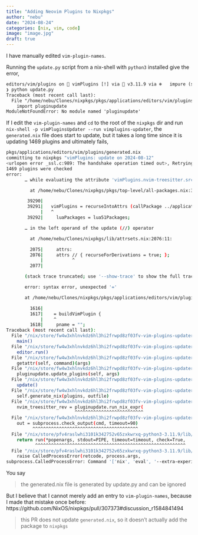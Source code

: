 ```yaml
---
title: "Adding Neovim Plugins to Nixpkgs"
author: "nebu"
date: "2024-08-24"
categories: [nix, vim, code]
image: "image.jpg"
draft: true
---
```


I have manually edited `vim-plugin-names`. 

Running the `update.py` script from a nix-shell with `python3` installed give the error,

```txt
editors/vim/plugins on  vimPlugins [!] via 🐍 v3.11.9 via ❄️   impure (shell)
❯ python update.py
Traceback (most recent call last):
  File "/home/nebu/Clones/nixpkgs/pkgs/applications/editors/vim/plugins/update.py", line 40, in <module>
    import pluginupdate
ModuleNotFoundError: No module named 'pluginupdate'
```

If I edit the `vim-plugin-names` and `cd` to the root of the `nixpkgs` dir and run `nix-shell -p vimPluginsUpdater --run vimplugins-updater`, the `generated.nix` file does start to update, but it takes a long time since it is updating 1469 plugins and ultimately fails,

```sh
pkgs/applications/editors/vim/plugins/generated.nix
committing to nixpkgs "vimPlugins: update on 2024-08-12"
<urlopen error _ssl.c:989: The handshake operation timed out>, Retrying in 3 seconds...
1469 plugins were checked
error:
       … while evaluating the attribute 'vimPlugins.nvim-treesitter.src.rev'

         at /home/nebu/Clones/nixpkgs/pkgs/top-level/all-packages.nix:39291:3:

        39290|
        39291|   vimPlugins = recurseIntoAttrs (callPackage ../applications/editors/vim/plugins {
             |   ^
        39292|     luaPackages = lua51Packages;

       … in the left operand of the update (//) operator

         at /home/nebu/Clones/nixpkgs/lib/attrsets.nix:2076:11:

         2075|     attrs:
         2076|     attrs // { recurseForDerivations = true; };
             |           ^
         2077|

       (stack trace truncated; use '--show-trace' to show the full trace)

       error: syntax error, unexpected '='

       at /home/nebu/Clones/nixpkgs/pkgs/applications/editors/vim/plugins/generated.nix:1617:4:

         1616|
         1617|    = buildVimPlugin {
             |    ^
         1618|     pname = "";
Traceback (most recent call last):
  File "/nix/store/fw4w3xhlnvkdz6hl3hi2frwpd8zf03fv-vim-plugins-updater-0.1/bin/..vim-plugins-updater-wrapped-wrapped", line 174, in <module>
    main()
  File "/nix/store/fw4w3xhlnvkdz6hl3hi2frwpd8zf03fv-vim-plugins-updater-0.1/bin/..vim-plugins-updater-wrapped-wrapped", line 170, in main
    editor.run()
  File "/nix/store/fw4w3xhlnvkdz6hl3hi2frwpd8zf03fv-vim-plugins-updater-0.1/lib/pluginupdate.py", line 567, in run
    getattr(self, command)(args)
  File "/nix/store/fw4w3xhlnvkdz6hl3hi2frwpd8zf03fv-vim-plugins-updater-0.1/bin/..vim-plugins-updater-wrapped-wrapped", line 129, in update
    pluginupdate.update_plugins(self, args)
  File "/nix/store/fw4w3xhlnvkdz6hl3hi2frwpd8zf03fv-vim-plugins-updater-0.1/lib/pluginupdate.py", line 809, in update_plugins
    update()
  File "/nix/store/fw4w3xhlnvkdz6hl3hi2frwpd8zf03fv-vim-plugins-updater-0.1/lib/pluginupdate.py", line 442, in update
    self.generate_nix(plugins, outfile)
  File "/nix/store/fw4w3xhlnvkdz6hl3hi2frwpd8zf03fv-vim-plugins-updater-0.1/bin/..vim-plugins-updater-wrapped-wrapped", line 62, in generate_nix
    nvim_treesitter_rev = pluginupdate.run_nix_expr(
                          ^^^^^^^^^^^^^^^^^^^^^^^^^^
  File "/nix/store/fw4w3xhlnvkdz6hl3hi2frwpd8zf03fv-vim-plugins-updater-0.1/lib/pluginupdate.py", line 350, in run_nix_expr
    out = subprocess.check_output(cmd, timeout=90)
          ^^^^^^^^^^^^^^^^^^^^^^^^^^^^^^^^^^^^^^^^
  File "/nix/store/pfv4raslwhi3101k342752v65zxkwrxq-python3-3.11.9/lib/python3.11/subprocess.py", line 466, in check_output
    return run(*popenargs, stdout=PIPE, timeout=timeout, check=True,
           ^^^^^^^^^^^^^^^^^^^^^^^^^^^^^^^^^^^^^^^^^^^^^^^^^^^^^^^^^
  File "/nix/store/pfv4raslwhi3101k342752v65zxkwrxq-python3-3.11.9/lib/python3.11/subprocess.py", line 571, in run
    raise CalledProcessError(retcode, process.args,
subprocess.CalledProcessError: Command '['nix', 'eval', '--extra-experimental-features', 'nix-command', '--impure', '--json', '--expr', '(import <localpkgs> { }).vimPlugins.nvim-treesitter.src.rev', '--nix-path', 'localpkgs=/home/nebu/Clones/nixpkgs']' returned non-zero exit status 1.
```

You say

> the generated.nix file is generated by update.py and can be ignored

But I believe that I cannot merely add an entry to `vim-plugin-names`, because I made that mistake once before: https://github.com/NixOS/nixpkgs/pull/307373#discussion_r1584841494

> this PR does not update `generated.nix`, so it doesn't actually add the package to `nixpkgs`
